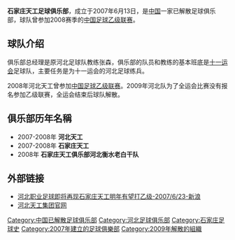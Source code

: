 {{Football club infobox |
  clubname =  石家庄天工|
  image    = [[File:FCShijiazhuangTiangong.gif|180px]]|
  fullname = 石家庄天工足球俱乐部|
  nickname = |
  founded  =2007年  |
  dissolved = 2009年 |
 season   = [[2008年中国足球乙级联赛|2008中乙]] |
  position = 北區，第2名<br>季後賽，第一圈  |
pattern_la1=|pattern_b1=_unknown|pattern_ra1=|
  leftarm1=FFFFFF|body1=FFFFFF|rightarm1=FFFFFF|shorts1=FFFFFF|socks1=FFFFFF|
  pattern_la2=|pattern_b2=_unknown|pattern_ra2=|
  leftarm2=FFFFFF|body2=FFFFFF|rightarm2=FFFFFF|shorts2=FFFFFF|socks2=FFFFFF|
}}
'''石家庄天工足球俱乐部'''，成立于2007年6月13日，是[[中国|中国]]一家已解散足球俱乐部，球队曾参加2008赛季的[[中国足球乙级联赛|中国足球乙级联赛]]。

==球队介绍==
俱乐部总经理是原河北足球队教练张森，俱乐部的队员和教练的基本班底是[[中华人民共和国第十一届全运会|十一运会]]足球队，主要任务是为十一运会的河北足球练兵。

2008年河北天工曾参加[[中国足球乙级联赛|中国足球乙级联赛]]。2009年河北队为了全运会比赛没有报名参加乙级联赛，全运会结束后球队解散。

== 俱乐部历年名稱 ==
*2007-2008年 '''河北天工''' 
*2007-2008年 '''石家庄天工''' 
*2008年 '''石家庄天工俱乐部河北衡水老白干队''' 

==外部链接==
*[http://sports.sina.com.cn/c/2007-06-23/01432997681.shtml 河北职业足球即将再现石家庄天工明年有望打乙级-2007/6/23-新浪] {{Wayback|url=http://sports.sina.com.cn/c/2007-06-23/01432997681.shtml |date=20190410113501 }}
*[http://www.tghj.com.cn/ 河北天工集团官网] {{Wayback|url=http://www.tghj.com.cn/ |date=20140507142946 }}

{{Fb start}}
{{2008中乙}}
{{Fb end}}

[[Category:中国已解散足球俱乐部|Category:中国已解散足球俱乐部]]
[[Category:河北足球俱乐部|Category:河北足球俱乐部]]
[[Category:石家庄足球史|Category:石家庄足球史]]
[[Category:2007年建立的足球俱樂部|Category:2007年建立的足球俱樂部]]
[[Category:2009年解散的組織|Category:2009年解散的組織]]